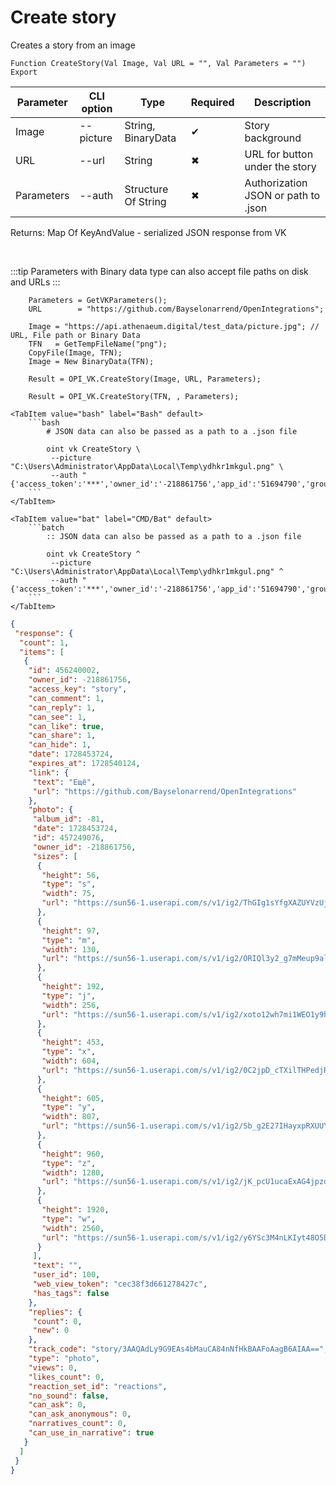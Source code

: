 ﻿---
sidebar_position: 7
description: Create story and other functions to work with VK in the Open Integration Package, a free open-source integration library for 1C:Enterprise 8, OneScript and CLI
keywords: [1C, 1С, 1С:Enterprise, 1С:Enterprise 8.3, API, Integration, Services, Exchange, OneScript, CLI, VK]
---


# Create story
 Creates a story from an image



`Function CreateStory(Val Image, Val URL = "", Val Parameters = "") Export`

  | Parameter | CLI option | Type | Required | Description |
  |-|-|-|-|-|
  | Image | --picture | String, BinaryData | &#x2714; | Story background |
  | URL | --url | String | &#x2716; | URL for button under the story |
  | Parameters | --auth | Structure Of String | &#x2716; | Authorization JSON or path to .json |

  
  Returns:  Map Of KeyAndValue - serialized JSON response from VK

<br/>

:::tip
Parameters with Binary data type can also accept file paths on disk and URLs
:::
<br/>



```bsl title="1C:Enterprise/OneScript code example"
    Parameters = GetVKParameters();
    URL        = "https://github.com/Bayselonarrend/OpenIntegrations";

    Image = "https://api.athenaeum.digital/test_data/picture.jpg"; // URL, File path or Binary Data
    TFN   = GetTempFileName("png");
    CopyFile(Image, TFN);
    Image = New BinaryData(TFN);

    Result = OPI_VK.CreateStory(Image, URL, Parameters);

    Result = OPI_VK.CreateStory(TFN, , Parameters);
```
 

 <Tabs>
  
    <TabItem value="bash" label="Bash" default>
        ```bash
            # JSON data can also be passed as a path to a .json file
            
            oint vk CreateStory \
             --picture "C:\Users\Administrator\AppData\Local\Temp\ydhkr1mkgul.png" \
             --auth "{'access_token':'***','owner_id':'-218861756','app_id':'51694790','group_id':'218861756'}"
        ```
    </TabItem>
  
    <TabItem value="bat" label="CMD/Bat" default>
        ```batch
            :: JSON data can also be passed as a path to a .json file
            
            oint vk CreateStory ^
             --picture "C:\Users\Administrator\AppData\Local\Temp\ydhkr1mkgul.png" ^
             --auth "{'access_token':'***','owner_id':'-218861756','app_id':'51694790','group_id':'218861756'}"
        ```
    </TabItem>
</Tabs>


```json title="Result"
{
 "response": {
  "count": 1,
  "items": [
   {
    "id": 456240002,
    "owner_id": -218861756,
    "access_key": "story",
    "can_comment": 1,
    "can_reply": 1,
    "can_see": 1,
    "can_like": true,
    "can_share": 1,
    "can_hide": 1,
    "date": 1728453724,
    "expires_at": 1728540124,
    "link": {
     "text": "Ещё",
     "url": "https://github.com/Bayselonarrend/OpenIntegrations"
    },
    "photo": {
     "album_id": -81,
     "date": 1728453724,
     "id": 457249076,
     "owner_id": -218861756,
     "sizes": [
      {
       "height": 56,
       "type": "s",
       "width": 75,
       "url": "https://sun56-1.userapi.com/s/v1/ig2/ThGIg1sYfgXAZUYVzUjJqluCzKhtUuvDLcJtPsHGrioIwe8KrLy5AyHySWYkCP15VtugfWaIFYv4zKyHHkFzOvJP.jpg?size=75x56&quality=95&type=story"
      },
      {
       "height": 97,
       "type": "m",
       "width": 130,
       "url": "https://sun56-1.userapi.com/s/v1/ig2/ORIQl3y2_g7mMeup9alevCqrO3fE7bSbLJ2JkXpQdshBBCfI8AOhOQPiXVxXWFEfjjhHeahup5i4GP_F431DdWVA.jpg?size=130x97&quality=95&type=story"
      },
      {
       "height": 192,
       "type": "j",
       "width": 256,
       "url": "https://sun56-1.userapi.com/s/v1/ig2/xoto12wh7mi1WEO1y9hDlvijf9J0FS4X9Og8hRscocnwcg_VldRIzwUKwf-mddh_OtPzZIJDxy9KBTW8uTdGlsgU.jpg?size=256x192&quality=95&type=story"
      },
      {
       "height": 453,
       "type": "x",
       "width": 604,
       "url": "https://sun56-1.userapi.com/s/v1/ig2/0C2jpD_cTXilTHPedjRJxqRmo9CoCrcFK58dWrmctdyAVoOmdS5q-X7RX0lw482Zwc-pl426jUvsjf_li5WPDIq4.jpg?size=604x453&quality=95&type=story"
      },
      {
       "height": 605,
       "type": "y",
       "width": 807,
       "url": "https://sun56-1.userapi.com/s/v1/ig2/Sb_g2E27IHayxpRXUUYt8o87y4aXcO_YsG1Bv5zKjTfgaa3gXGYUteMhFqAlnad1-yklST95wEidi_wLVvb-6w2N.jpg?size=807x605&quality=95&type=story"
      },
      {
       "height": 960,
       "type": "z",
       "width": 1280,
       "url": "https://sun56-1.userapi.com/s/v1/ig2/jK_pcU1ucaExAG4jpzdjIUpuyp4YoHpoexaam4jk911tLWd_BWEW5Yb-VFKWYvB7x9ONtOj4KbR8lqeCM_I5Ccrw.jpg?size=1280x960&quality=95&type=story"
      },
      {
       "height": 1920,
       "type": "w",
       "width": 2560,
       "url": "https://sun56-1.userapi.com/s/v1/ig2/y6YSc3M4nLKIyt48O5DW3XvuxIg8UC-par28D54_vJLn0dyS-0VAUMYRCY1g9T926sG4XHLXw6loMFbHNvzFF35G.jpg?size=2560x1920&quality=95&type=story"
      }
     ],
     "text": "",
     "user_id": 100,
     "web_view_token": "cec38f3d661278427c",
     "has_tags": false
    },
    "replies": {
     "count": 0,
     "new": 0
    },
    "track_code": "story/3AAQAdLy9G9EAs4bMauCA84nNfHkBAAFoAagB6AIAA==",
    "type": "photo",
    "views": 0,
    "likes_count": 0,
    "reaction_set_id": "reactions",
    "no_sound": false,
    "can_ask": 0,
    "can_ask_anonymous": 0,
    "narratives_count": 0,
    "can_use_in_narrative": true
   }
  ]
 }
}
```
